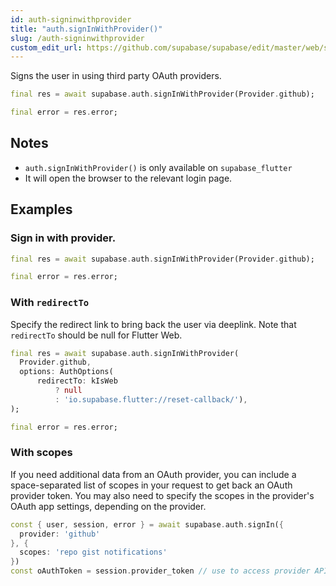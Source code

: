 ```yaml
---
id: auth-signinwithprovider
title: "auth.signInWithProvider()"
slug: /auth-signinwithprovider
custom_edit_url: https://github.com/supabase/supabase/edit/master/web/spec/supabase_dart_v1_ref.yml
---
```



Signs the user in using third party OAuth providers.


```dart
final res = await supabase.auth.signInWithProvider(Provider.github);

final error = res.error;
```






## Notes

- `auth.signInWithProvider()` is only available on `supabase_flutter`
- It will open the browser to the relevant login page.










## Examples

### Sign in with provider.



```dart
final res = await supabase.auth.signInWithProvider(Provider.github);

final error = res.error;
```

### With `redirectTo`

Specify the redirect link to bring back the user via deeplink.
Note that `redirectTo` should be null for Flutter Web.


```dart
final res = await supabase.auth.signInWithProvider(
  Provider.github,
  options: AuthOptions(
      redirectTo: kIsWeb
          ? null
          : 'io.supabase.flutter://reset-callback/'),
);

final error = res.error;
```

### With scopes

If you need additional data from an OAuth provider, you can include a space-separated list of scopes in your request to get back an OAuth provider token.
You may also need to specify the scopes in the provider's OAuth app settings, depending on the provider.


```dart
const { user, session, error } = await supabase.auth.signIn({
  provider: 'github'
}, {
  scopes: 'repo gist notifications'
})
const oAuthToken = session.provider_token // use to access provider API
```